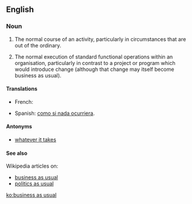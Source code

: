 ==English==

===Noun===
{{en-noun|sg=[[business]] [[as]] [[usual]]|-}}

# {{idiom}} The normal course of an activity, particularly in circumstances that are out of the ordinary.
# {{idiom}} The normal execution of standard functional operations within an organisation, particularly in contrast to a project or program which would introduce change (although that change may itself become business as usual).

====Translations====
{{trans-top|The normal course of an activity, in circumstances that are out of the ordinary}}
* French: {{t|fr|Comme si de rien n'était.}}
{{trans-mid}}
* Spanish: [[como si nada ocurriera]].
{{trans-bottom}}

====Antonyms====
* [[whatever it takes]]

====See also====
Wikipedia articles on:
* [[w:business operations|business as usual]]
* [[w:politics as usual|politics as usual]]

[[ko:business as usual]]